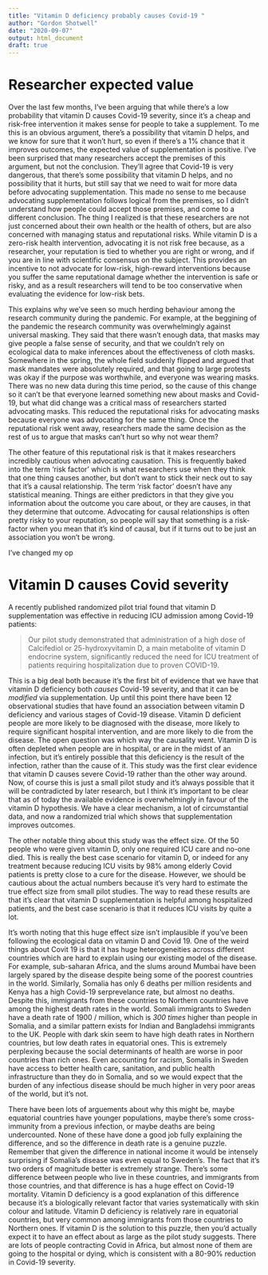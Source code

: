 ```yaml
---
title: "Vitamin D deficiency probably causes Covid-19 "
author: "Gordon Shotwell"
date: "2020-09-07"
output: html_document
draft: true
---
```


# Researcher expected value

Over the last few months, I've been arguing that while there's a low probability that vitamin D causes Covid-19 severity, 
since it's a cheap and risk-free intervention it makes sense for people to take a supplement.
To me this is an obvious argument,
there's a possibility that vitamin D helps, and we know for sure that it won't hurt, so even if there's a 1% chance that it improves outcomes, the expected value of supplementation is positive.
I've been surprised that many researchers accept the premises of this argument, but not the conclusion.
They'll agree that Covid-19 is very dangerous, that there's some possibility that vitamin D helps, and no possibility that it hurts, but still say that we need to wait for more data before advocating supplementation.
This made no sense to me because advocating supplementation follows logical from the premises, so I didn't understand how people could accept those premises, and come to a different conclusion.
The thing I realized is that these researchers are not just concerned about their own health or the health of others, but are also concerned with managing status and reputational risks. 
While vitamin D is a zero-risk health intervention, advocating it is not risk free because, as a researcher,
your reputation is tied to whether you are right or wrong, and if you are in line with scientific consensus on the subject. 
This provides an incentive to not advocate for low-risk, high-reward interventions because you suffer the same reputational damage whether the intervention is safe or risky, 
and as a result researchers will tend to be too conservative when evaluating the evidence for low-risk bets.

This explains why we've seen so much herding behaviour among the research community during the pandemic. 
For example, at the beggining of the pandemic the research community was overwhelmingly against universal masking. They said that there wasn't enough data, that masks may give people a false sense of security, and that we couldn't rely on ecological data to make inferences about the effectiveness of cloth masks.  
Somewhere in the spring, the whole field suddenly flipped and argued that mask mandates were absolutely required, and that going to large protests was okay if the purpose was worthwhile, and everyone was wearing masks. 
There was no new data during this time period, so the cause of this change so it can't be that everyone learned something new about masks and Covid-19, but what did change was a critical mass of researchers started advocating masks. 
This reduced the reputational risks for advocating masks because everyone was advocating for the same thing.
Once the reputational risk went away, researchers made the same decision as the rest of us to argue that masks can't hurt so why not wear them?

The other feature of this reputational risk  is that it makes researchers incredibly cautious when advocating causation. 
This is frequently baked into the term 'risk factor' which is what researchers use when they think that one thing causes another, but don't want to stick their neck out to say that it's a causal relationship. 
The term 'risk factor' doesn't have any statistical meaning. 
Things are either predictors in that they give you information about the outcome you care about, or they are causes, in that they determine that outcome. 
Advocating for causal relationships is often pretty risky to your reputation, so people will say that something is a risk-factor when you mean that it's kind of causal, but if it turns out to be just an association you won't be wrong. 

I've changed my op

# Vitamin D causes Covid severity

A recently published randomized pilot trial found that vitamin D supplementation was effective in reducing ICU admission among Covid-19 patients: 

> Our pilot study demonstrated that administration of a high dose of Calcifediol or 25-hydroxyvitamin D, a main metabolite of vitamin D endocrine system, significantly reduced the need for ICU treatment of patients requiring hospitalization due to proven COVID-19.

This is a big deal both because it's the first bit of evidence that we have that vitamin D deficiency both _causes_ Covid-19 severity, and that it can be _modified_ via supplementation. 
Up until this point there have been 12 observational studies that have found an association between vitamin D deficiency and various stages of Covid-19 disease. 
Vitamin D deficient people are more likely to be diagnosed with the disease, more likely to require significant hospital intervention, and are more likely to die from the disease. 
The open question was which way the causality went. 
Vitamin D is often depleted when people are in hospital, or are in the midst of an infection, but it's entirely possible that this deficiency is the result of the infection, rather than the cause of it. 
This study was the first clear evidence that vitamin D causes severe Covid-19 rather than the other way around. 
Now, of course this is just a small pilot study and it's always possible that it will be contradicted by later research, but I think it's important to be clear that as of today the available evidence is overwhelmingly in favour of the vitamin D hypothesis. 
We have a clear mechanism, a lot of circumstantial data, and now a randomized trial which shows that supplementation improves outcomes. 

The other notable thing about this study was the effect size. 
Of the 50 people who were given vitamin D, only one required ICU care and no-one died. 
This is really the best case scenario for vitamin D, or indeed for any treatment because reducing ICU visits by 98% among elderly Covid patients is pretty close to a cure for the disease. 
However, we should be cautious about the actual numbers because it's very hard to estimate the true effect size from small pilot studies. 
The way to read these results are that it's clear that vitamin D supplementation is helpful among hospitalized patients, and the best case scenario is that it reduces ICU visits by quite a lot. 

It's worth noting that this huge effect size isn't implausible if you've been following the ecological data on vitamin D and Covid 19. 
One of the weird things about Covit 19 is that it has huge heterogeneities across different countries which are hard to explain using our existing model of the disease. 
For example, sub-saharan Africa, and the slums around Mumbai have been largely spared by the disease despite being some of the poorest countries in the world. 
Similarly, Somalia has only 6 deaths per million residents and Kenya has a high Covid-19 serprevelance rate, but almost no deaths. 
Despite this, immigrants from these countries to Northern countries have among the highest death rates in the world. 
Somali immigrants to Sweden have a death rate of 1900 / million, which is *300 times* higher than people in Somalia,
and a similar pattern exists for Indian and Bangladehsi immigrants to the UK.
People with dark skin seem to have high death rates in Northern countries, but low death rates in equatorial ones. 
This is extremely perplexing because the social determinants of health are worse in poor countries than rich ones. 
Even accounting for racism, Somalis in Sweden have access to better health care, sanitation, and public health infrastructure than they do in Somalia, 
and so we would expect that the burden of any infectious disease should be much higher in very poor areas of the world, but it's not. 

There have been lots of arguements about why this might be, maybe equatorial countries have younger populations, maybe there's some cross-immunity from a previous infection, or maybe deaths are being undercounted.
None of these have done a good job fully explaining the difference, and so the difference in death rate is a genuine puzzle. 
Remember that given the difference in national income it would be intensely surprising if Somalia's disease was even equal to Sweden's. 
The fact that it's two orders of magnitude better is extremely strange.
There's some difference between people who live in these countries, and immigrants from those countries, and  that difference  is has a huge effect on Covid-19 mortality. 
Vitamin D deficiency is a good explanation of this difference because it's a biologically relevant factor that  varies systematically with skin colour and  latitude. 
Vitamin D deficiency is relatively rare in equatorial countries, but very common among immigrants from those countries to Northern ones.
If vitamin D is the solution to this puzzle, then  you'd actually expect it to have an effect about as large as the pilot study suggests. 
There are lots of people contracting Covid in Africa, but almost none of them are going to the hospital or dying, which is consistent with  a 80-90% reduction in Covid-19 severity. 










